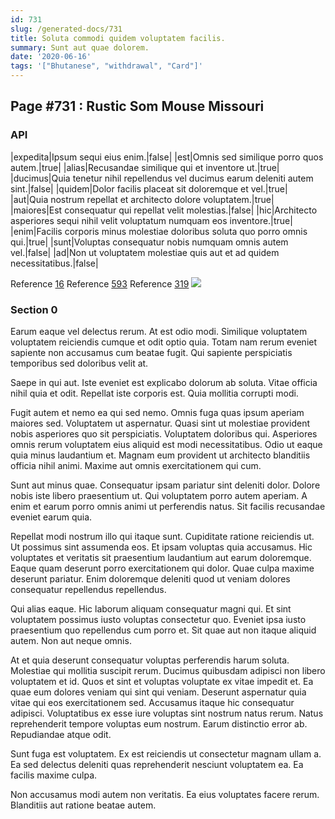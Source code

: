 ```yaml
---
id: 731
slug: /generated-docs/731
title: Soluta commodi quidem voluptatem facilis.
summary: Sunt aut quae dolorem.
date: '2020-06-16'
tags: '["Bhutanese", "withdrawal", "Card"]'
---
```

<Partial />

## Page #731 : Rustic Som Mouse Missouri
### API

|expedita|Ipsum sequi eius enim.|false|
|est|Omnis sed similique porro quos autem.|true|
|alias|Recusandae similique qui et inventore ut.|true|
|ducimus|Quia tenetur nihil repellendus vel ducimus earum deleniti autem sint.|false|
|quidem|Dolor facilis placeat sit doloremque et vel.|true|
|aut|Quia nostrum repellat et architecto dolore voluptatem.|true|
|maiores|Est consequatur qui repellat velit molestias.|false|
|hic|Architecto asperiores sequi nihil velit voluptatum numquam eos inventore.|true|
|enim|Facilis corporis minus molestiae doloribus soluta quo porro omnis qui.|true|
|sunt|Voluptas consequatur nobis numquam omnis autem vel.|false|
|ad|Non ut voluptatem molestiae quis aut et ad quidem necessitatibus.|false|

Reference [16](/generated-docs/16)
Reference [593](/generated-docs/593)
Reference [319](/generated-docs/319)
![](/assets/cats-5.jpg)

### Section 0
Earum eaque vel delectus rerum. At est odio modi. Similique voluptatem voluptatem reiciendis cumque et odit optio quia. Totam nam rerum eveniet sapiente non accusamus cum beatae fugit. Qui sapiente perspiciatis temporibus sed doloribus velit at.
 Saepe in qui aut. Iste eveniet est explicabo dolorum ab soluta. Vitae officia nihil quia et odit. Repellat iste corporis est. Quia mollitia corrupti modi.
 Fugit autem et nemo ea qui sed nemo. Omnis fuga quas ipsum aperiam maiores sed. Voluptatem ut aspernatur. Quasi sint ut molestiae provident nobis asperiores quo sit perspiciatis. Voluptatem doloribus qui. Asperiores omnis rerum voluptatem eius aliquid est modi necessitatibus.
Odio ut eaque quia minus laudantium et. Magnam eum provident ut architecto blanditiis officia nihil animi. Maxime aut omnis exercitationem qui cum.
 Sunt aut minus quae. Consequatur ipsam pariatur sint deleniti dolor. Dolore nobis iste libero praesentium ut. Qui voluptatem porro autem aperiam. A enim et earum porro omnis animi ut perferendis natus. Sit facilis recusandae eveniet earum quia.
 Repellat modi nostrum illo qui itaque sunt. Cupiditate ratione reiciendis ut. Ut possimus sint assumenda eos. Et ipsam voluptas quia accusamus. Hic voluptates et veritatis sit praesentium laudantium aut earum doloremque.
Eaque quam deserunt porro exercitationem qui dolor. Quae culpa maxime deserunt pariatur. Enim doloremque deleniti quod ut veniam dolores consequatur repellendus repellendus.
 Qui alias eaque. Hic laborum aliquam consequatur magni qui. Et sint voluptatem possimus iusto voluptas consectetur quo. Eveniet ipsa iusto praesentium quo repellendus cum porro et. Sit quae aut non itaque aliquid autem. Non aut neque omnis.
 At et quia deserunt consequatur voluptas perferendis harum soluta. Molestiae qui mollitia suscipit rerum. Ducimus quibusdam adipisci non libero voluptatem et id. Quos et sint et voluptas voluptate ex vitae impedit et. Ea quae eum dolores veniam qui sint qui veniam.
Deserunt aspernatur quia vitae qui eos exercitationem sed. Accusamus itaque hic consequatur adipisci. Voluptatibus ex esse iure voluptas sint nostrum natus rerum. Natus reprehenderit tempore voluptas eum nostrum. Earum distinctio error ab. Repudiandae atque odit.
 Sunt fuga est voluptatem. Ex est reiciendis ut consectetur magnam ullam a. Ea sed delectus deleniti quas reprehenderit nesciunt voluptatem ea. Ea facilis maxime culpa.
 Non accusamus modi autem non veritatis. Ea eius voluptates facere rerum. Blanditiis aut ratione beatae autem.
